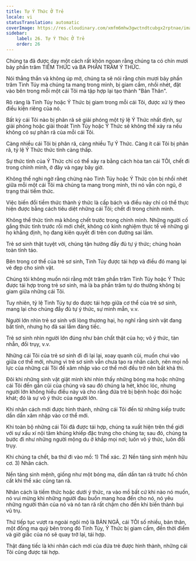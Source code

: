 ```yaml
---
title: Tự Ý Thức Ở Trẻ
locale: vi
statusTranslation: automatic
coverImage: https://res.cloudinary.com/xmfm6mhw3gwctndtcubgx2rptnae/image/upload/v1740468922/small_cover_tratado_de_psicologia_revolucionaria_a4c0dca4e0.webp
sidebar:
    label: 26. Tự Ý Thức Ở Trẻ
    order: 26
---
```

Chúng ta đã được dạy một cách rất khôn ngoan rằng chúng ta có chín mươi bảy phần trăm TIỀM THỨC và BA PHẦN TRĂM Ý THỨC.

Nói thẳng thắn và không úp mở, chúng ta sẽ nói rằng chín mươi bảy phần trăm Tinh Túy mà chúng ta mang trong mình, bị giam cầm, nhồi nhét, đặt vào bên trong mỗi một cái Tôi mà tập hợp lại tạo thành "Bản Thân".

Rõ ràng là Tinh Túy hoặc Ý Thức bị giam trong mỗi cái Tôi, được xử lý theo điều kiện riêng của nó.

Bất kỳ cái Tôi nào bị phân rã sẽ giải phóng một tỷ lệ Ý Thức nhất định, sự giải phóng hoặc giải thoát Tinh Túy hoặc Ý Thức sẽ không thể xảy ra nếu không có sự phân rã của mỗi cái Tôi.

Càng nhiều cái Tôi bị phân rã, càng nhiều Tự Ý Thức. Càng ít cái Tôi bị phân rã, tỷ lệ Ý Thức thức tỉnh càng thấp.

Sự thức tỉnh của Ý Thức chỉ có thể xảy ra bằng cách hòa tan cái TÔI, chết đi trong chính mình, ở đây và ngay bây giờ.

Không thể nghi ngờ rằng chừng nào Tinh Túy hoặc Ý Thức còn bị nhồi nhét giữa mỗi một cái Tôi mà chúng ta mang trong mình, thì nó vẫn còn ngủ, ở trạng thái tiềm thức.

Việc biến đổi tiềm thức thành ý thức là cấp bách và điều này chỉ có thể thực hiện được bằng cách tiêu diệt những cái Tôi; chết đi trong chính mình.

Không thể thức tỉnh mà không chết trước trong chính mình. Những người cố gắng thức tỉnh trước rồi mới chết, không có kinh nghiệm thực tế về những gì họ khẳng định, họ đang kiên quyết đi trên con đường sai lầm.

Trẻ sơ sinh thật tuyệt vời, chúng tận hưởng đầy đủ tự ý thức; chúng hoàn toàn tỉnh táo.

Bên trong cơ thể của trẻ sơ sinh, Tinh Túy được tái hợp và điều đó mang lại vẻ đẹp cho sinh vật.

Chúng tôi không muốn nói rằng một trăm phần trăm Tinh Túy hoặc Ý Thức được tái hợp trong trẻ sơ sinh, mà là ba phần trăm tự do thường không bị giam giữa những cái Tôi.

Tuy nhiên, tỷ lệ Tinh Túy tự do được tái hợp giữa cơ thể của trẻ sơ sinh, mang lại cho chúng đầy đủ tự ý thức, sự minh mẫn, v.v.

Người lớn nhìn trẻ sơ sinh với lòng thương hại, họ nghĩ rằng sinh vật đang bất tỉnh, nhưng họ đã sai lầm đáng tiếc.

Trẻ sơ sinh nhìn người lớn đúng như bản chất thật của họ; vô ý thức, tàn nhẫn, đồi trụy, v.v.

Những cái Tôi của trẻ sơ sinh đi đi lại lại, xoay quanh cũi, muốn chui vào giữa cơ thể mới, nhưng vì trẻ sơ sinh vẫn chưa tạo ra nhân cách, nên mọi nỗ lực của những cái Tôi để xâm nhập vào cơ thể mới đều trở nên bất khả thi.

Đôi khi những sinh vật giật mình khi nhìn thấy những bóng ma hoặc những cái Tôi đến gần cũi của chúng và sau đó chúng la hét, khóc lóc, nhưng người lớn không hiểu điều này và cho rằng đứa trẻ bị bệnh hoặc đói hoặc khát; đó là sự vô ý thức của người lớn.

Khi nhân cách mới được hình thành, những cái Tôi đến từ những kiếp trước dần dần xâm nhập vào cơ thể mới.

Khi toàn bộ những cái Tôi đã được tái hợp, chúng ta xuất hiện trên thế giới với sự xấu xí nội tâm khủng khiếp đặc trưng cho chúng ta; sau đó, chúng ta bước đi như những người mộng du ở khắp mọi nơi; luôn vô ý thức, luôn đồi trụy.

Khi chúng ta chết, ba thứ đi vào mồ: 1) Thể xác. 2) Nền tảng sinh mệnh hữu cơ. 3) Nhân cách.

Nền tảng sinh mệnh, giống như một bóng ma, dần dần tan rã trước hố chôn cất khi thể xác cũng tan rã.

Nhân cách là tiềm thức hoặc dưới ý thức, ra vào mồ bất cứ khi nào nó muốn, nó vui mừng khi những người đau buồn mang hoa đến cho nó, nó yêu những người thân của nó và nó tan rã rất chậm cho đến khi biến thành bụi vũ trụ.

Thứ tiếp tục vượt ra ngoài ngôi mộ là BẢN NGÃ, cái TÔI số nhiều, bản thân, một đống ma quỷ bên trong đó Tinh Túy, Ý Thức bị giam cầm, đến thời điểm và giờ giấc của nó sẽ quay trở lại, tái hợp.

Thật đáng tiếc là khi nhân cách mới của đứa trẻ được hình thành, những cái Tôi cũng được tái hợp.

